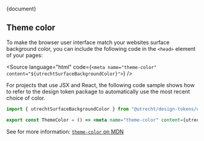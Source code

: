 <!-- @license CC0-1.0 -->


<Meta id="web-component-surface" title="Web Component/Surface/README" />

<Description>{document}</Description>

## Theme color

To make the browser user interface match your websites surface background color, you can include the following code in the `<head>` element of your pages:

<Source language="html" code={`<meta name="theme-color" content="${utrechtSurfaceBackgroundColor}">`} />

For projects that use JSX and React, the following code sample shows how to refer to the design token package to automatically use the most recent choice of color.

```jsx
import { utrechtSurfaceBackgroundColor } from "@utrecht/design-tokens/dist/index";

export const ThemeColor = () => <meta name="theme-color" content={utrechtSurfaceBackgroundColor} />;
```

See for more information: [`theme-color` on MDN](https://developer.mozilla.org/en-US/docs/Web/HTML/Element/meta/name/theme-color)

